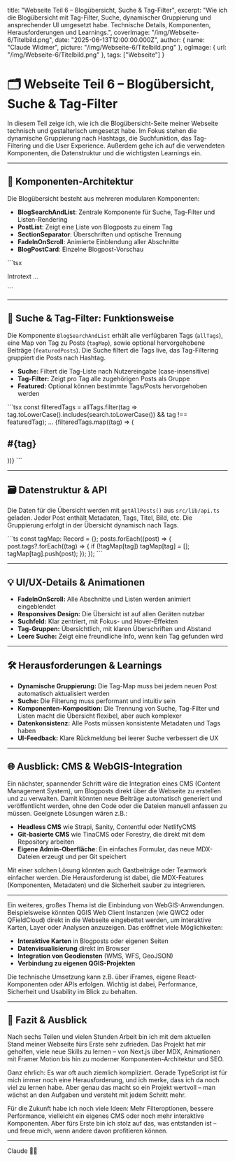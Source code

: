 
  title: "Webseite Teil 6 – Blogübersicht, Suche & Tag-Filter",
  excerpt: "Wie ich die Blogübersicht mit Tag-Filter, Suche, dynamischer Gruppierung und ansprechender UI umgesetzt habe. Technische Details, Komponenten, Herausforderungen und Learnings.",
  coverImage: "/img/Webseite-6/Titelbild.png",
  date: "2025-06-13T12:00:00.000Z",
  author: {
    name: "Claude Widmer",
    picture: "/img/Webseite-6/Titelbild.png"
  },
  ogImage: {
    url: "/img/Webseite-6/Titelbild.png"
  },
  tags: ["Webseite"]
}

# 🗂️ Webseite Teil 6 – Blogübersicht, Suche & Tag-Filter

In diesem Teil zeige ich, wie ich die Blogübersicht-Seite meiner Webseite technisch und gestalterisch umgesetzt habe. Im Fokus stehen die dynamische Gruppierung nach Hashtags, die Suchfunktion, das Tag-Filtering und die User Experience. Außerdem gehe ich auf die verwendeten Komponenten, die Datenstruktur und die wichtigsten Learnings ein.

---

## 🧩 Komponenten-Architektur

Die Blogübersicht besteht aus mehreren modularen Komponenten:

- **BlogSearchAndList**: Zentrale Komponente für Suche, Tag-Filter und Listen-Rendering
- **PostList**: Zeigt eine Liste von Blogposts zu einem Tag
- **SectionSeparator**: Überschriften und optische Trennung
- **FadeInOnScroll**: Animierte Einblendung aller Abschnitte
- **BlogPostCard**: Einzelne Blogpost-Vorschau

<RevealBox title="Code: Komponentenstruktur Blogübersicht">
```tsx
<PageWrapper>
  <SectionSeparator text="Alle Blogs" />
  <FadeInOnScroll>
    <p>Introtext ...</p>
  </FadeInOnScroll>
  <BlogSearchAndList ... />
</PageWrapper>
```
</RevealBox>

---

## 🔎 Suche & Tag-Filter: Funktionsweise

Die Komponente `BlogSearchAndList` erhält alle verfügbaren Tags (`allTags`), eine Map von Tag zu Posts (`tagMap`), sowie optional hervorgehobene Beiträge (`featuredPosts`). Die Suche filtert die Tags live, das Tag-Filtering gruppiert die Posts nach Hashtag.

- **Suche:** Filtert die Tag-Liste nach Nutzereingabe (case-insensitive)
- **Tag-Filter:** Zeigt pro Tag alle zugehörigen Posts als Gruppe
- **Featured:** Optional können bestimmte Tags/Posts hervorgehoben werden

<RevealBox title="Code: Tag-Suche & Filter (Ausschnitt)">
```tsx
const filteredTags = allTags.filter(tag => tag.toLowerCase().includes(search.toLowerCase()) && tag !== featuredTag);
...
{filteredTags.map((tag) => (
  <FadeInOnScroll key={tag}>
    <h2>#{tag}</h2>
    <PostList posts={tagMap[tag]} />
  </FadeInOnScroll>
))}
```
</RevealBox>

---

## 🗃️ Datenstruktur & API

Die Daten für die Übersicht werden mit `getAllPosts()` aus `src/lib/api.ts` geladen. Jeder Post enthält Metadaten, Tags, Titel, Bild, etc. Die Gruppierung erfolgt in der Übersicht dynamisch nach Tags.

<RevealBox title="Code: Tag-Map-Bildung">
```ts
const tagMap: Record<string, Post[]> = {};
posts.forEach((post) => {
  post.tags?.forEach((tag) => {
    if (!tagMap[tag]) tagMap[tag] = [];
    tagMap[tag].push(post);
  });
});
```
</RevealBox>

---

## 💡 UI/UX-Details & Animationen

- **FadeInOnScroll:** Alle Abschnitte und Listen werden animiert eingeblendet
- **Responsives Design:** Die Übersicht ist auf allen Geräten nutzbar
- **Suchfeld:** Klar zentriert, mit Fokus- und Hover-Effekten
- **Tag-Gruppen:** Übersichtlich, mit klaren Überschriften und Abstand
- **Leere Suche:** Zeigt eine freundliche Info, wenn kein Tag gefunden wird

---

## 🛠️ Herausforderungen & Learnings

- **Dynamische Gruppierung:** Die Tag-Map muss bei jedem neuen Post automatisch aktualisiert werden
- **Suche:** Die Filterung muss performant und intuitiv sein
- **Komponenten-Komposition:** Die Trennung von Suche, Tag-Filter und Listen macht die Übersicht flexibel, aber auch komplexer
- **Datenkonsistenz:** Alle Posts müssen konsistente Metadaten und Tags haben
- **UI-Feedback:** Klare Rückmeldung bei leerer Suche verbessert die UX

---

## 🌐 Ausblick: CMS & WebGIS-Integration

Ein nächster, spannender Schritt wäre die Integration eines CMS (Content Management System), um Blogposts direkt über die Webseite zu erstellen und zu verwalten. Damit könnten neue Beiträge automatisch generiert und veröffentlicht werden, ohne den Code oder die Dateien manuell anfassen zu müssen. Geeignete Lösungen wären z.B.:

- **Headless CMS** wie Strapi, Sanity, Contentful oder NetlifyCMS
- **Git-basierte CMS** wie TinaCMS oder Forestry, die direkt mit dem Repository arbeiten
- **Eigene Admin-Oberfläche**: Ein einfaches Formular, das neue MDX-Dateien erzeugt und per Git speichert

Mit einer solchen Lösung könnten auch Gastbeiträge oder Teamwork einfacher werden. Die Herausforderung ist dabei, die MDX-Features (Komponenten, Metadaten) und die Sicherheit sauber zu integrieren.

---

Ein weiteres, großes Thema ist die Einbindung von WebGIS-Anwendungen. Beispielsweise könnten QGIS Web Client Instanzen (wie QWC2 oder QFieldCloud) direkt in die Webseite eingebettet werden, um interaktive Karten, Layer oder Analysen anzuzeigen. Das eröffnet viele Möglichkeiten:

- **Interaktive Karten** in Blogposts oder eigenen Seiten
- **Datenvisualisierung** direkt im Browser
- **Integration von Geodiensten** (WMS, WFS, GeoJSON)
- **Verbindung zu eigenen QGIS-Projekten**

Die technische Umsetzung kann z.B. über iFrames, eigene React-Komponenten oder APIs erfolgen. Wichtig ist dabei, Performance, Sicherheit und Usability im Blick zu behalten.

---

## 🏁 Fazit & Ausblick

Nach sechs Teilen und vielen Stunden Arbeit bin ich mit dem aktuellen Stand meiner Webseite fürs Erste sehr zufrieden. Das Projekt hat mir geholfen, viele neue Skills zu lernen – von Next.js über MDX, Animationen mit Framer Motion bis hin zu moderner Komponenten-Architektur und SEO.

Ganz ehrlich: Es war oft auch ziemlich kompliziert. Gerade TypeScript ist für mich immer noch eine Herausforderung, und ich merke, dass ich da noch viel zu lernen habe. Aber genau das macht so ein Projekt wertvoll – man wächst an den Aufgaben und versteht mit jedem Schritt mehr.

Für die Zukunft habe ich noch viele Ideen: Mehr Filteroptionen, bessere Performance, vielleicht ein eigenes CMS oder noch mehr interaktive Komponenten. Aber fürs Erste bin ich stolz auf das, was entstanden ist – und freue mich, wenn andere davon profitieren können.

---

Claude 👨‍💻
